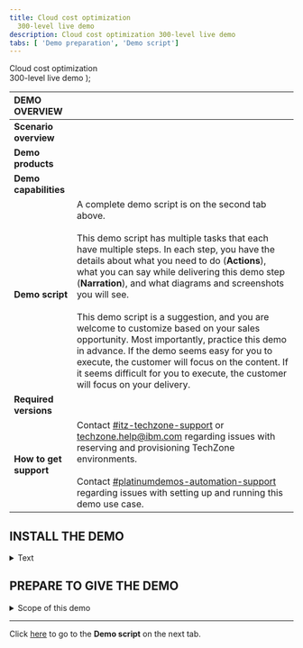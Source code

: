 ```yaml
---
title: Cloud cost optimization
  300-level live demo
description: Cloud cost optimization 300-level live demo
tabs: [ 'Demo preparation', 'Demo script']
---
```


  <span>
    Cloud cost optimization <br/> 300-level live demo
  </span> );



<span id="top"></span>

| DEMO OVERVIEW | |
| :--- | :--- |
| **Scenario overview** |  |
| **Demo products** |  |
| **Demo capabilities** |  |
| **Demo script** | A complete demo script is on the second tab above. <br/><br/> This demo script has multiple tasks that each have multiple steps. In each step, you have the details about what you need to do (**Actions**), what you can say while delivering this demo step (**Narration**), and what diagrams and screenshots you will see.<br/><br/>This demo script is a suggestion, and you are welcome to customize based on your sales opportunity. Most importantly, practice this demo in advance. If the demo seems easy for you to execute, the customer will focus on the content. If it seems difficult for you to execute, the customer will focus on your delivery. |
| **Required versions** |  |
| **How to get support** | Contact <a href="https://ibm-cloud.slack.com/archives/C0124J683GW" target="_blank" rel="noreferrer">#itz-techzone-support</a> or <a href="mailto:techzone.help@ibm.com">techzone.help@ibm.com</a> regarding issues with reserving and provisioning TechZone environments. <br/><br/> Contact <a href="https://ibm-cloud.slack.com/archives/C0216F39ACU" target="_blank" rel="noreferrer">#platinumdemos-automation-support</a> regarding issues with setting up and running this demo use case. |

## **INSTALL THE DEMO**

<details>

<summary>Text</summary>
<br/>



<br/>

**[Go to top](#top)**

</details>

## **PREPARE TO GIVE THE DEMO**

<details>

<summary>Scope of this demo</summary>
<br/>

Cloud cost optimization is a very broad domain. It can range from things things like refactoring monoliths to microservices, replacing expensive backend resources with their cheaper cloud provider-managed services (e.g., Oracle with PostGres), architecting to minimize data transfer costs, and establishing a tagging architecture for better governance. Topics such as these are important and relevant but considered advanced topics and better covered in a follow-on demo.

<br/>

This demo is scoped to focus only on the four core foundational aspects of a cloud cost optimization exercise.

<br/>

**[Go to top](#top)**

</details>

***

Click [here](/300-watson-aiops-cloud-cost-optimization/demo-script) to go to the **Demo script** on the next tab.

